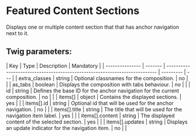 # Featured Content Sections

Displays one or multiple content section that that has anchor navigation next to it.

## Twig parameters:

| Key             | Type    | Description                                                                | Mandatory |
| --------------- | ------- | -------------------------------------------------------------------------- | --------- | --- |
| extra_classes   | string  | Optional classnames for the composition.                                   | no        |     |
| as_tabs         | boolean | Displays the composition with tabs behaviour.                              | no        |     |
| id              | string  | Defines the base ID for the anchor navigation for the current composition. | no        |     |
| items[]         | object  | Contains the displayed sections.                                           | yes       |     |
| items[].id      | string  | Optional id that will be used for the anchor navigation.                   | no        |     |
| items[].title   | string  | The title that will be used for the navigation item label.                 | yes       |     |
| items[].content | string  | The displayed content of the selected section.                             | yes       |     |
| items[].updates | string  | Displays an update indicator for the navigation item.                      | no        |     |
